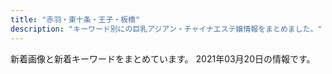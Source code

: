 ```yaml
---
title: "赤羽・東十条・王子・板橋"
description: "キーワード別にの巨乳アジアン・チャイナエステ嬢情報をまとめました。"
---
```


新着画像と新着キーワードをまとめています。
2021年03月20日の情報です。

<DmmAffiliateIns />
<KeywordTable
  shops={
    [
    {
        "url": "http://flower.este88.com/",
        "station": "JR\u8d64\u7fbd\u99c5\u5357\u53e3",
        "img_links": [
            "http://flower.este88.com/gals/emi1.jpg",
            "http://flower.este88.com/gals/riri1.jpg",
            "http://flower.este88.com/images/m04.jpg",
            "http://flower.este88.com/i/images/access2.jpg",
            "http://flower.este88.com/images/m02.jpg",
            "http://flower.este88.com/i/images/access7.jpg",
            "http://flower.este88.com/images/m05.jpg",
            "http://flower.este88.com/i/images/access5.jpg",
            "http://flower.este88.com/i/images/access6.jpg",
            "http://flower.este88.com/images/m03.jpg",
            "http://flower.este88.com/images/img1.jpg",
            "http://flower.este88.com/gals/erika1.jpg",
            "http://flower.este88.com/gals/moe1.jpg",
            "http://flower.este88.com/gals/haruka1.jpg",
            "http://flower.este88.com/i/images/access1.jpg",
            "http://flower.este88.com/i/images/access3.jpg",
            "http://flower.este88.com/images/kp01.jpg",
            "http://flower.este88.com/images/m01.jpg",
            "http://flower.este88.com/gals/yuuna1.jpg",
            "http://flower.este88.com/i/images/access4.jpg",
            "http://flower.este88.com/images/dot.png"
        ],
        "name": "Flower",
        "keywords": {}
    },
    {
        "station": "JR\u8d64\u7fbd\u99c5\u6771\u53e3",
        "keywords": {
            "82": 2,
            "86": 4,
            "87": 2,
            "84": 2
        },
        "url": "http://angel-aroma.net/",
        "img_links": [
            "http://angel-aroma.net/img/m2.jpg",
            "http://angel-aroma.net/img/m4.jpg",
            "http://angel-aroma.net/img/sta1.jpg",
            "http://angel-aroma.net/img/sta3.jpg",
            "http://angel-aroma.net/img/m5.jpg",
            "http://angel-aroma.net/img/m30.jpg",
            "http://angel-aroma.net/img/sta5.jpg",
            "http://angel-aroma.net/img/top.jpg",
            "http://angel-aroma.net/img/sta6.jpg",
            "http://angel-aroma.net/img/sta2.jpg",
            "http://angel-aroma.net/img/m1.jpg",
            "http://angel-aroma.net/img/no.png",
            "http://angel-aroma.net/img/qr.jpg",
            "http://angel-aroma.net/img/stafft.jpg",
            "http://angel-aroma.net/img/m10.jpg",
            "http://angel-aroma.net/img/m6.jpg",
            "http://angel-aroma.net/img/m3.jpg",
            "http://angel-aroma.net/img/m20.jpg"
        ],
        "name": "\u30c0\u30fc\u30ea\u30f3"
    },
    {
        "img_links": [
            "http://www.crossu.xyz/uploads/191129/1-19112914393CK.jpg",
            "http://www.crossu.xyz/templets/default/picture/news.jpg",
            "http://www.crossu.xyz/uploads/191119/1-19111915043V27.jpg",
            "http://www.crossu.xyz/templets/default/picture/interior_t.jpg",
            "http://www.crossu.xyz/uploads/200528/1-20052Q52142229.jpg",
            "http://www.crossu.xyz/templets/default/picture/staff_t.jpg",
            "http://www.crossu.xyz/uploads/180621/1-1P621101232H4.jpg",
            "http://www.crossu.xyz/uploads/180620/1-1P62010154K00.png",
            "http://www.crossu.xyz/uploads/180620/1-1P62010193X63.jpg",
            "http://www.crossu.xyz/uploads/190924/1-1Z9241056212J.jpg",
            "http://www.crossu.xyz/uploads/181211/1-1Q2111433162D.jpg",
            "http://www.crossu.xyz/templets/default/picture/rec1.png",
            "http://www.crossu.xyz/templets/default/picture/head.jpg",
            "http://www.crossu.xyz/uploads/allimg/180620/1-1P6201013133b.jpg"
        ],
        "name": "\u685c\u306e\u604b",
        "station": "JR\u738b\u5b50\u99c5\u5317\u53e3",
        "url": "http://www.crossu.xyz/",
        "keywords": {
            "\u30bb\u30af\u30b7\u30fc": 5
        }
    },
    {
        "img_links": [
            "http://www.goodtime.iesjp.com/images/m-top-right04.jpg",
            "http://www.goodtime.iesjp.com/files/004.jpg",
            "http://www.goodtime.iesjp.com/images/m-top03.jpg",
            "http://www.goodtime.iesjp.com/photo_news/upimg/2288060497ed9031e6_0.jpg",
            "http://www.goodtime.iesjp.com/images/m-yejiao.jpg",
            "http://www.goodtime.iesjp.com/files/005.jpg",
            "http://www.goodtime.iesjp.com/images/m-top-right01.jpg",
            "http://www.goodtime.iesjp.com/images/m-top-right02.jpg",
            "http://www.goodtime.iesjp.com/images/m-head.jpg",
            "http://www.goodtime.iesjp.com/images/m-top02.jpg",
            "http://www.goodtime.iesjp.com/photo_news/upimg/39901600bd6533312b_0.jpg",
            "http://www.goodtime.iesjp.com/files/003.jpg",
            "http://www.goodtime.iesjp.com/images/m-left.jpg",
            "http://www.goodtime.iesjp.com/files/001.jpg",
            "http://www.goodtime.iesjp.com/photo_news/upimg/529386029caabbb08f_0.jpg",
            "http://www.goodtime.iesjp.com/photo_news/upimg/1591860540114b630a_0.jpg",
            "http://www.goodtime.iesjp.com/photo_news/upimg/20911603de0e3ad912_0.jpg",
            "http://www.goodtime.iesjp.com/photo_news/upimg/43415603819cc9fd0d_1.jpg",
            "http://www.goodtime.iesjp.com/images/call.png",
            "http://www.goodtime.iesjp.com/images/m-right.jpg",
            "http://www.goodtime.iesjp.com/files/002.jpg",
            "http://www.goodtime.iesjp.com/images/top-left01.jpg",
            "http://www.goodtime.iesjp.com/images/m-top-right03.jpg"
        ],
        "keywords": {
            "87": 8,
            "D": 8,
            "C": 2,
            "83": 2
        },
        "url": "http://www.goodtime.iesjp.com/",
        "station": "\u8d64\u7fbd\u5ca9\u6df5\u99c52\u756a\u51fa\u53e3",
        "name": "GOOD TIME"
    },
    {
        "station": "\u84ee\u6839\u99c5\u6771\u53e3",
        "img_links": [
            "http://www.l-yuri.work/images/1.png",
            "http://www.l-yuri.work/images/h_line.jpg",
            "http://www.l-yuri.work/images/staff_t.jpg",
            "http://www.l-yuri.work/images/int2.png",
            "http://www.l-yuri.work/images/3.png",
            "http://www.l-yuri.work/images/mobile.jpg",
            "http://www.l-yuri.work/img/yuki1.jpg",
            "http://www.l-yuri.work/images/2.png",
            "http://www.l-yuri.work/images/int1.png",
            "http://www.l-yuri.work/images/interior_t.jpg",
            "http://www.l-yuri.work/staff/emi.jpg",
            "http://www.l-yuri.work/img/emi1.jpg",
            "http://www.l-yuri.work/staff/rina.jpg",
            "http://www.l-yuri.work/img/rina1.jpg",
            "http://www.l-yuri.work/images/tel.jpg",
            "http://www.l-yuri.work/images/sys.png",
            "http://www.l-yuri.work/staff/aki.jpg",
            "http://www.l-yuri.work/staff/yuki.jpg",
            "http://www.l-yuri.work/images/4.png",
            "http://www.l-yuri.work/images/s1.png",
            "http://www.l-yuri.work/images/head.jpg",
            "http://www.l-yuri.work/images/tg.jpg",
            "http://www.l-yuri.work/img/aki1.jpg",
            "http://www.l-yuri.work/images/news.png"
        ],
        "name": "\u767e\u5408",
        "url": "http://www.l-yuri.work/",
        "keywords": {}
    },
    {
        "img_links": [
            "http://ka-en.work/img/s2.jpg",
            "http://ka-en.work/img/st8.jpg",
            "http://ka-en.work/img/st10.jpg",
            "http://ka-en.work/img/acc5.jpg",
            "http://ka-en.work/img/botton.jpg",
            "http://ka-en.work/sp/img/acc5.jpg",
            "http://ka-en.work/sp/img/t-o.jpg",
            "http://ka-en.work/img/st4.jpg",
            "http://ka-en.work/sp/img/tel.jpg",
            "http://ka-en.work/img/s10.jpg",
            "http://ka-en.work/img/acc3.jpg",
            "http://ka-en.work/img/acc4.jpg",
            "http://ka-en.work/sp/img/acc4.jpg",
            "http://ka-en.work/img/botton2.jpg",
            "http://ka-en.work/img/fla-2.jpg",
            "http://ka-en.work/sp/img/acc2.jpg",
            "http://ka-en.work/sp/img/t-r.jpg",
            "http://ka-en.work/img/s9.jpg",
            "http://ka-en.work/img/head.jpg",
            "http://ka-en.work/img/s6.jpg",
            "http://ka-en.work/img/kanban.jpg",
            "http://ka-en.work/img/botton3.jpg",
            "http://ka-en.work/img/st6.jpg",
            "http://ka-en.work/img/st1.jpg",
            "http://ka-en.work/sp/img/add.jpg",
            "http://ka-en.work/img/foot.jpg",
            "http://ka-en.work/img/s7.jpg",
            "http://ka-en.work/img/st3.jpg",
            "http://ka-en.work/img/botton6.jpg",
            "http://ka-en.work/sp/img/st2.jpg",
            "http://ka-en.work/sp/img/st4.jpg",
            "http://ka-en.work/sp/img/t-t.jpg",
            "http://ka-en.work/sp/img/sys.jpg",
            "http://ka-en.work/img/botton4.jpg",
            "http://ka-en.work/sp/img/acc3.jpg",
            "http://ka-en.work/sp/img/time.jpg",
            "http://ka-en.work/img/mo.png",
            "http://ka-en.work/img/acc1.jpg",
            "http://ka-en.work/sp/img/p-6.jpg",
            "http://ka-en.work/img/fla-3.jpg",
            "http://ka-en.work/sp/img/st10.jpg",
            "http://ka-en.work/sp/img/st7.jpg",
            "http://ka-en.work/sp/img/pc.jpg",
            "http://ka-en.work/sp/img/kanban.jpg",
            "http://ka-en.work/sp/img/st1.jpg",
            "http://ka-en.work/img/s3.jpg",
            "http://ka-en.work/img/acc2.jpg",
            "http://ka-en.work/img/fla-1.jpg",
            "http://ka-en.work/img/botton5.jpg",
            "http://ka-en.work/sp/img/p-10.jpg",
            "http://ka-en.work/sp/img/info.jpg",
            "http://ka-en.work/sp/img/st9.jpg",
            "http://ka-en.work/img/s4.jpg",
            "http://ka-en.work/img/st7.jpg",
            "http://ka-en.work/sp/img/acc1.jpg",
            "http://ka-en.work/sp/img/t-s.jpg",
            "http://ka-en.work/img/st9.jpg",
            "http://ka-en.work/sp/img/st3.jpg",
            "http://ka-en.work/sp/img/tit.jpg",
            "http://ka-en.work/sp/img/t-a.jpg",
            "http://ka-en.work/sp/img/st8.jpg",
            "http://ka-en.work/sp/img/p-9.jpg",
            "http://ka-en.work/sp/img/pic.jpg",
            "http://ka-en.work/img/st2.jpg",
            "http://ka-en.work/sp/img/botton.jpg",
            "http://ka-en.work/sp/img/cam.jpg",
            "http://ka-en.work/sp/img/st6.jpg"
        ],
        "station": "JR\u8d64\u7fbd\u99c5\u6771\u53e3",
        "keywords": {
            "C": 17,
            "84": 1,
            "85": 12,
            "87": 1,
            "D": 5,
            "86": 2,
            "88": 2,
            "E": 3
        },
        "url": "http://ka-en.work/",
        "name": "\u83ef\u8276"
    },
    {
        "url": "https://yumego.tyo.cm/",
        "name": "\u5922\u3054",
        "img_links": [
            "https://yumego.tyo.cm/images/tit_new.png",
            "https://yumego.tyo.cm/images/sp_tit_new.png",
            "https://yumego.tyo.cm/photos/sites/83/2020/12/2020120610415359.jpg",
            "https://yumego.tyo.cm/images/sp_tit_staff01.png",
            "https://yumego.tyo.cm/images/room1.jpg",
            "https://yumego.tyo.cm/images/top.jpg",
            "https://yumego.tyo.cm/images/tit_twitter.png",
            "https://yumego.tyo.cm/images/tit_therapist.png",
            "https://yumego.tyo.cm/images/tit_staff02.png",
            "https://yumego.tyo.cm/images/room2.jpg",
            "https://yumego.tyo.cm/photos/sites/83/2020/12/2020120108205582.jpg",
            "https://yumego.tyo.cm/images/sp_tit_staff02.png",
            "https://yumego.tyo.cm/images/room3.jpg",
            "https://yumego.tyo.cm/photos/sites/83/2021/02/2021020212253138.jpg",
            "https://yumego.tyo.cm/images/room4.jpg",
            "https://yumego.tyo.cm/images/tit_staff01.png",
            "https://yumego.tyo.cm/images/sp_tit_twitter.png",
            "https://yumego.tyo.cm/images/sp_top.jpg",
            "https://yumego.tyo.cm/photos/sites/83/2020/12/2020120108205259.jpg",
            "https://yumego.tyo.cm/photos/sites/83/2020/12/2020120802122351.jpg",
            "https://yumego.tyo.cm/photos/sites/83/2020/12/2020120610415227.jpg",
            "https://yumego.tyo.cm/images/maining.jpg",
            "https://yumego.tyo.cm/photos/sites/83/2020/12/2020120802122165.jpg",
            "https://yumego.tyo.cm/photos/sites/83/2020/12/2020120610415351.jpg",
            "https://yumego.tyo.cm/photos/sites/83/2020/12/2020120610415197.jpg",
            "https://yumego.tyo.cm/images/sp_tit_therapist.png",
            "https://yumego.tyo.cm/photos/sites/83/2020/12/2020120108205393.jpg",
            "https://yumego.tyo.cm/images/img_tel.png"
        ],
        "station": "JR\u5341\u6761\u99c5\u5357\u53e3",
        "keywords": {
            "85": 6,
            "88": 12,
            "86": 18,
            "D": 36
        }
    },
    {
        "url": "http://esthe-japan.work/flower/",
        "keywords": {
            "87": 3,
            "88": 3,
            "89": 3,
            "\u30bb\u30af\u30b7\u30fc": 6,
            "98": 1
        },
        "name": "FLOWER",
        "img_links": [
            "http://esthe-japan.work/flower/upload/202004/1588153474.png"
        ],
        "station": "JR\u8d64\u7fbd\u99c5\u5357\u6539\u672d\u53e3(\u6771)"
    },
    {
        "keywords": {},
        "station": "JR\u6771\u5341\u6761\u99c5\u5317\u53e3",
        "img_links": [
            "https://higashijujo-mensesthe.com/room/room-l3.jpg",
            "https://higashijujo-mensesthe.com/icon/yelp.png",
            "https://higashijujo-mensesthe.com/2020/02/29/lime-s1.jpg",
            "https://higashijujo-mensesthe.com/room/esthe1.jpg",
            "https://higashijujo-mensesthe.com/staff/lime-s1.jpg",
            "https://higashijujo-mensesthe.com/staff/satomi-l1.jpg",
            "https://higashijujo-mensesthe.com/images/main1.jpg",
            "https://higashijujo-mensesthe.com/button/home.png",
            "https://higashijujo-mensesthe.com/menu/home.png",
            "https://higashijujo-mensesthe.com/staff/satomi-s1.jpg",
            "https://higashijujo-mensesthe.com/staff/runa-l1.jpg",
            "https://higashijujo-mensesthe.com/menu/info.png",
            "https://higashijujo-mensesthe.com/images/footer-r.png",
            "https://higashijujo-mensesthe.com/2019/08/22/runa-s1.jpg",
            "https://higashijujo-mensesthe.com/icon/facebook.png",
            "https://higashijujo-mensesthe.com/room/room-l1.jpg",
            "https://higashijujo-mensesthe.com/staff/kimi-l1.jpg",
            "https://higashijujo-mensesthe.com/images/camp.jpg",
            "https://higashijujo-mensesthe.com/menu/friend.png",
            "https://higashijujo-mensesthe.com/icon/twitter.png",
            "https://higashijujo-mensesthe.com/room/esthe3.jpg",
            "https://higashijujo-mensesthe.com/staff/kimi-l2.jpg",
            "https://higashijujo-mensesthe.com/room/esthe2.jpg",
            "https://higashijujo-mensesthe.com/icon/line.png",
            "https://higashijujo-mensesthe.com/staff/runa-s1.jpg",
            "https://higashijujo-mensesthe.com/images/qrcode.png",
            "https://higashijujo-mensesthe.com/images/main-sp.jpg",
            "https://higashijujo-mensesthe.com/button/staff.png",
            "https://higashijujo-mensesthe.com/menu/gallery.png",
            "https://higashijujo-mensesthe.com/menu/blog.png",
            "https://higashijujo-mensesthe.com/staff/rika-s1.jpg",
            "https://higashijujo-mensesthe.com/staff/rika-l1.jpg",
            "https://higashijujo-mensesthe.com/images/clear.png",
            "https://higashijujo-mensesthe.com/images/header3.png",
            "https://higashijujo-mensesthe.com/staff/kimi-s1.jpg",
            "https://higashijujo-mensesthe.com/staff/kimi-s2.jpg",
            "https://higashijujo-mensesthe.com/2019/08/23/satomi-s1.jpg",
            "https://higashijujo-mensesthe.com/2019/08/10/kimi-s1.jpg",
            "https://higashijujo-mensesthe.com/button/blog.png",
            "https://higashijujo-mensesthe.com/images/footer-l.png",
            "https://higashijujo-mensesthe.com/2019/10/21/rika-s1.jpg",
            "https://higashijujo-mensesthe.com/room/room-l4.jpg",
            "https://higashijujo-mensesthe.com/images/flower.png",
            "https://higashijujo-mensesthe.com/room/room-l2.jpg",
            "https://higashijujo-mensesthe.com/staff/lime-l1.jpg"
        ],
        "name": "Love Sea",
        "url": "https://higashijujo-mensesthe.com/"
    },
    {
        "name": "Last Paradise \uff5e\u30e9\u30b9\u30c8\u30d1\u30e9\u30c0\u30a4\u30b9\uff5e",
        "url": "http://lastpara.net/",
        "img_links": [
            "http://lastpara.net/image/cast/cast_259_1_l.jpg",
            "http://lastpara.net/image/cast/cast_287_1_s.jpg",
            "http://lastpara.net/img/news-ttl.jpg",
            "http://lastpara.net/image/cast/cast_286_1_l.jpg",
            "http://lastpara.net/image/cast/cast_255_1_l.jpg",
            "http://lastpara.net/image/cast/cast_287_1_l.jpg",
            "http://lastpara.net/image/cast/cast_263_1_l.jpg",
            "http://lastpara.net/image/cast/cast_256_1_l.jpg",
            "http://lastpara.net/image/cast/cast_262_1_l.jpg",
            "http://lastpara.net/image/cast/cast_265_1_l.jpg",
            "http://lastpara.net/img/event/camp_top_02.jpg",
            "http://lastpara.net/image/cast/cast_261_1_l.jpg",
            "http://lastpara.net/img/recuit.png",
            "http://lastpara.net/image/cast/cast_286_1_s.jpg",
            "http://lastpara.net/image/cast/cast_259_1_s.jpg",
            "http://lastpara.net/image/cast/cast_263_1_s.jpg",
            "http://lastpara.net/image/cast/cast_265_1_s.jpg",
            "http://lastpara.net/image/cast/cast_256_1_s.jpg"
        ],
        "station": "JR\u8d64\u7fbd\u99c5\u5357\u53e3",
        "keywords": {
            "90": 2,
            "85": 9,
            "84": 4,
            "86": 4
        }
    },
    {
        "station": "JR\u8d64\u7fbd\u99c5\u5357\u53e3",
        "keywords": {},
        "img_links": [
            "http://mens-esthe-hitomebore.com/images/sample1-1.png",
            "http://mens-esthe-hitomebore.com/images/photo03.jpg",
            "http://mens-esthe-hitomebore.com/images/yuki.png",
            "http://mens-esthe-hitomebore.com/images/totop.png",
            "http://mens-esthe-hitomebore.com/images/hina.png",
            "http://mens-esthe-hitomebore.com/images/sample2.png"
        ],
        "url": "http://mens-esthe-hitomebore.com/",
        "name": "\u521d\u604b"
    },
    {
        "url": "https://www.sinraku.work/",
        "img_links": [
            "https://www.sinraku.work/images/interior_t.jpg",
            "https://www.sinraku.work/img/kai2.jpg",
            "https://www.sinraku.work/img/koko2.jpg",
            "https://www.sinraku.work/images/menu/top.png",
            "https://www.sinraku.work/images/rec.jpg",
            "https://www.sinraku.work/images/news.jpg",
            "https://www.sinraku.work/images/tg.png",
            "https://www.sinraku.work/images/time.jpg",
            "https://www.sinraku.work/img/rina2.jpg",
            "https://www.sinraku.work/staff/miho.jpg",
            "https://www.sinraku.work/images/menu/staff.png",
            "https://www.sinraku.work/images/int2.png",
            "https://www.sinraku.work/images/sys.png",
            "https://www.sinraku.work/images/staff_t.jpg",
            "https://www.sinraku.work/img/koko1.jpg",
            "https://www.sinraku.work/img/kai1.jpg",
            "https://www.sinraku.work/staff/kai.jpg",
            "https://www.sinraku.work/staff/koko.jpg",
            "https://www.sinraku.work/img/miho1.jpg",
            "https://www.sinraku.work/staff/rina.jpg",
            "https://www.sinraku.work/images/int1.jpg",
            "https://www.sinraku.work/images/tel.png",
            "https://www.sinraku.work/images/menu/interior.png",
            "https://www.sinraku.work/img/miho2.jpg",
            "https://www.sinraku.work/img/rina1.jpg"
        ],
        "station": "JR\u8d64\u7fbd\u99c5\u6771\u53e3",
        "keywords": {},
        "name": "\u5fc3\u697d"
    },
    {
        "station": "JR\u738b\u5b50\u99c5\u5317\u53e3",
        "img_links": [
            "http://oji.pink/images/aki.jpg",
            "http://oji.pink/images/r2.jpg",
            "http://oji.pink/images/1.png",
            "http://oji.pink/images/3.png",
            "http://oji.pink/images/mobile.jpg",
            "http://oji.pink/images/zi_link.png",
            "http://oji.pink/images/g2.jpg",
            "http://oji.pink/images/g7.jpg",
            "http://oji.pink/images/zi_staff.png",
            "http://oji.pink/images/g0.jpg",
            "http://oji.pink/images/g1.jpg",
            "http://oji.pink/images/yuki.jpg",
            "http://oji.pink/images/r1.jpg",
            "http://oji.pink/images/top.jpg",
            "http://oji.pink/images/g5.jpg",
            "http://oji.pink/images/new1.jpg",
            "http://oji.pink/images/r4.jpg",
            "http://oji.pink/images/r3.jpg"
        ],
        "name": "\u7f8e\u5065",
        "keywords": {
            "C": 15
        },
        "url": "http://oji.pink/"
    },
    {
        "name": "\u30a2\u30a4\u30ea\u30b9",
        "keywords": {
            "87": 1,
            "89": 1,
            "C": 1,
            "E": 2,
            "86": 2,
            "D": 3,
            "84": 1,
            "85": 1
        },
        "img_links": [
            "http://www.e-baby.work/img/all/loader.png",
            "http://www.e-baby.work/staff/yuka1.jpg",
            "http://www.e-baby.work/img/all/icon2.png",
            "http://www.e-baby.work/staff/haru1.jpg",
            "http://www.e-baby.work/staff/rina1.jpg",
            "http://www.e-baby.work/staff/karen1.jpg",
            "http://www.e-baby.work/staff/kumi1.jpg",
            "http://www.e-baby.work/staff/kumic.jpg",
            "http://www.e-baby.work/staff/maya1.jpg"
        ],
        "url": "http://www.e-baby.work/",
        "station": "JR\u8d64\u7fbd\u99c5\u6771\u53e3"
    },
    {
        "img_links": [
            "http://www.cocosia.work/img/i_tel.png",
            "http://www.cocosia.work/img/header_info.png",
            "http://www.cocosia.work/staff/mao.jpg",
            "http://www.cocosia.work/staff/riya1.jpg",
            "http://www.cocosia.work/staff/yuyu1.jpg",
            "http://www.cocosia.work/staff/riya.jpg",
            "http://www.cocosia.work/img/bn_contact.jpg",
            "http://www.cocosia.work/staff/mika1.jpg",
            "http://www.cocosia.work/img/concept_sp.jpg",
            "http://www.cocosia.work/img/int3_sp.jpg",
            "http://www.cocosia.work/img/int1.jpg",
            "http://www.cocosia.work/img/concept.jpg",
            "http://www.cocosia.work/img/int1_sp.jpg",
            "http://www.cocosia.work/staff/rea.jpg",
            "http://www.cocosia.work/staff/yuyu.jpg",
            "http://www.cocosia.work/img/bn_howto_sp.jpg",
            "http://www.cocosia.work/staff/mao1.jpg",
            "http://www.cocosia.work/img/bn_contact_sp.jpg",
            "http://www.cocosia.work/staff/mika.jpg",
            "http://www.cocosia.work/img/bn_howto.jpg",
            "http://www.cocosia.work/img/int3.jpg",
            "http://www.cocosia.work/img/int2.jpg",
            "http://www.cocosia.work/staff/hina.jpg",
            "http://www.cocosia.work/staff/hina1.jpg",
            "http://www.cocosia.work/staff/rea1.jpg",
            "http://www.cocosia.work/img/int2_sp.jpg"
        ],
        "keywords": {
            "C": 15,
            "D": 10,
            "85": 2,
            "87": 6,
            "86": 8,
            "E": 6
        },
        "url": "http://www.cocosia.work/",
        "station": "JR\u8d64\u7fbd\u99c5\u897f\u53e3",
        "name": "Cocosia \uff5e\u30b3\u30b3\u30b7\u30a2\uff5e"
    },
    {
        "station": "JR\u8d64\u7fbd\u99c5\u5357\u53e3",
        "img_links": [
            "http://www.darling.esjp.info/files/002.jpg",
            "http://www.darling.esjp.info/img/stb.jpg",
            "http://www.darling.esjp.info/img/nav-004.png",
            "http://www.darling.esjp.info/img/nav-003.png",
            "http://www.darling.esjp.info/img/nav-002.png",
            "http://www.darling.esjp.info/files/008.jpg",
            "http://www.darling.esjp.info/img/nav-005.png",
            "http://www.darling.esjp.info/img/top01.png",
            "http://www.darling.esjp.info/img/stt.jpg",
            "http://www.darling.esjp.info/files/003.jpg",
            "http://www.darling.esjp.info/img/nav-006.png",
            "http://www.darling.esjp.info/files/007.jpg",
            "http://www.darling.esjp.info/img/tel.png",
            "http://www.darling.esjp.info/files/001.jpg",
            "http://www.darling.esjp.info/img/nav-001.png"
        ],
        "url": "http://www.darling.esjp.info/",
        "keywords": {
            "86": 1,
            "D": 5,
            "87": 4
        },
        "name": "Darling \uff5e\u30c0\u30fc\u30ea\u30f3\uff5e"
    },
    {
        "img_links": [
            "http://www.roserelaxation.info/upload/202007/thumb_dis/1594636322.jpg",
            "http://www.roserelaxation.info/upload/201712/thumb/1512155748.jpg",
            "http://www.roserelaxation.info/upload/202007/thumb/1594636684.jpg",
            "http://www.roserelaxation.info/upload/201807/thumb/1531195547.jpg",
            "http://www.roserelaxation.info/upload/images/20170613_104732.jpg",
            "http://www.roserelaxation.info/upload/202007/thumb_dis/1594636684.jpg",
            "http://www.roserelaxation.info/upload/201808/thumb_dis/1535596152.jpg",
            "http://www.roserelaxation.info/upload/201801/thumb/1517150493.jpg",
            "http://www.roserelaxation.info/upload/201801/thumb_dis/1517150493.jpg",
            "http://www.roserelaxation.info/upload/202008/1598846272.jpg",
            "http://www.roserelaxation.info/upload/201708/thumb_dis/1502280972.jpg",
            "http://www.roserelaxation.info/upload/images/20171206_132823.jpg",
            "http://www.roserelaxation.info/upload/images/20170525_102731.jpg",
            "http://www.roserelaxation.info/upload/202007/thumb_dis/1594636355.jpg",
            "http://www.roserelaxation.info/upload/201807/1531195547.jpg",
            "http://www.roserelaxation.info/upload/201807/thumb_dis/1531197286.jpg",
            "http://www.roserelaxation.info/upload/201801/1517150493.jpg",
            "http://www.roserelaxation.info/upload/images/20170706_091357.jpg",
            "http://www.roserelaxation.info/upload/201712/1512155748.jpg",
            "http://www.roserelaxation.info/upload/images/20171206_132851.jpg",
            "http://www.roserelaxation.info/upload/202007/1594636684.jpg",
            "http://www.roserelaxation.info/upload/201807/thumb_dis/1531195547.jpg",
            "http://www.roserelaxation.info/upload/202007/thumb/1594636246.jpg",
            "http://www.roserelaxation.info/upload/images/20171206_132919.jpg",
            "http://www.roserelaxation.info/upload/201707/1499300573.jpg",
            "http://www.roserelaxation.info/upload/201807/1531197286.jpg",
            "http://www.roserelaxation.info/upload/images/20171206_133002.jpg",
            "http://www.roserelaxation.info/upload/201807/1531195952.jpg",
            "http://www.roserelaxation.info/upload/201807/thumb/1531195952.jpg",
            "http://www.roserelaxation.info/upload/202007/thumb/1594636355.jpg",
            "http://www.roserelaxation.info/upload/202007/1594636246.jpg",
            "http://www.roserelaxation.info/upload/202007/thumb_dis/1594636246.jpg",
            "http://www.roserelaxation.info/upload/201712/thumb_dis/1512155748.jpg",
            "http://www.roserelaxation.info/upload/201708/1502280972.jpg",
            "http://www.roserelaxation.info/upload/202007/1594636355.jpg",
            "http://www.roserelaxation.info/upload/images/20171214_032900.jpg",
            "http://www.roserelaxation.info/upload/201807/thumb_dis/1531195952.jpg"
        ],
        "url": "http://www.roserelaxation.info/",
        "keywords": {},
        "station": "JR\u8d64\u7fbd\u99c5\u5357\u53e3",
        "name": "Only one \uff5e\u30aa\u30f3\u30ea\u30fc\u30ef\u30f3\uff5e"
    },
    {
        "img_links": [],
        "url": "http://tenpo5.iest.info/",
        "name": "\u3084\u3059\u3089\u304e",
        "keywords": {},
        "station": "JR\u738b\u5b50\u99c5\u5317\u53e3"
    },
    {
        "img_links": [
            "http://kissyourelax.xyz/uploads/200929/1-200929125F62K.jpg",
            "http://kissyourelax.xyz/uploads/190625/1-1Z625204313L6.jpg",
            "http://kissyourelax.xyz/uploads/191213/1-1912131550052E.jpg",
            "http://kissyourelax.xyz/uploads/190422/1-1Z422143352a6.jpg",
            "http://kissyourelax.xyz/uploads/190802/1-1ZP20P91YN.jpg",
            "http://kissyourelax.xyz/uploads/191129/1-191129154603T5.jpg",
            "http://kissyourelax.xyz/uploads/190712/1-1ZG2111A3147.jpg",
            "http://kissyourelax.xyz/uploads/190426/1-1Z4261G229208.jpg",
            "http://kissyourelax.xyz/uploads/191213/1-19121315493M58.jpg",
            "http://kissyourelax.xyz/uploads/190514/1-1Z5140R044351.jpg",
            "http://kissyourelax.xyz/uploads/200929/1-200929125H1111.jpg",
            "http://kissyourelax.xyz/uploads/190920/1-1Z9200Z645220.jpg",
            "http://kissyourelax.xyz/uploads/200812/1-200Q2125423452.jpg",
            "http://kissyourelax.xyz/uploads/190422/1-1Z422144244F3.jpg",
            "http://kissyourelax.xyz/uploads/200812/1-200Q212540D24.jpg",
            "http://kissyourelax.xyz/uploads/190625/1-1Z625203Q3N2.jpg",
            "http://kissyourelax.xyz/uploads/190426/1-1Z4261G221600.jpg",
            "http://kissyourelax.xyz/img/botton.jpg",
            "http://kissyourelax.xyz/uploads/190514/1-1Z5140R02A31.jpg",
            "http://kissyourelax.xyz/uploads/190422/1-1Z42214343N22.jpg",
            "http://kissyourelax.xyz/uploads/190426/1-1Z4261G1591I.jpg",
            "http://kissyourelax.xyz/uploads/190712/1-1ZG2111F3448.jpg",
            "http://kissyourelax.xyz/uploads/190802/1-1ZP20P930U4.jpg",
            "http://kissyourelax.xyz/img/s0.png"
        ],
        "station": "JR\u8d64\u7fbd\u99c5",
        "keywords": {},
        "url": "http://kissyourelax.xyz/",
        "name": "Kiss you"
    },
    {
        "station": "\u5c3e\u4e45\u99c5",
        "img_links": [
            "https://nippori-massage.com/images/main1.jpg",
            "https://nippori-massage.com/images/main-sp.jpg",
            "https://nippori-massage.com/icon/facebook.png",
            "https://nippori-massage.com/staff/aya-s1.jpg",
            "https://nippori-massage.com/room/room-l3.jpg",
            "https://nippori-massage.com/footer/footer-tel.png",
            "https://nippori-massage.com/room/room-l1.jpg",
            "https://nippori-massage.com/room/room-l2.jpg",
            "https://nippori-massage.com/staff/yui-s1.jpg",
            "https://nippori-massage.com/footer/footer-staff.png",
            "https://nippori-massage.com/images/obi.jpg",
            "https://nippori-massage.com/images/qrcode.png",
            "https://nippori-massage.com/staff/nana-l1.jpg",
            "https://nippori-massage.com/staff/aya-l1.jpg",
            "https://nippori-massage.com/staff/nana-s1.jpg",
            "https://nippori-massage.com/footer/footer-line.png",
            "https://nippori-massage.com/images/header3.png",
            "https://nippori-massage.com/icon/line.png",
            "https://nippori-massage.com/images/esthe3.jpg",
            "https://nippori-massage.com/line/10min-coupon.png",
            "https://scdn.line-apps.com/n/line_add_friends/btn/ja.png",
            "https://nippori-massage.com/room/room-l4.jpg",
            "https://nippori-massage.com/staff/yui-l1.jpg",
            "https://nippori-massage.com/images/esthe1.jpg",
            "https://nippori-massage.com/images/esthe4.jpg",
            "https://nippori-massage.com/icon/twitter.png",
            "https://nippori-massage.com/line/line-qr.png",
            "https://nippori-massage.com/images/clear.png",
            "https://nippori-massage.com/icon/yelp.png",
            "https://nippori-massage.com//icon/facebook.png",
            "https://nippori-massage.com/images/esthe2.jpg",
            "https://nippori-massage.com/images/line_friend.png"
        ],
        "url": "https://nippori-massage.com/",
        "name": "\u56de\u697d\u82d1",
        "keywords": {}
    },
    {
        "img_links": [
            "http://shanshan-esthe.com/img/st14.jpg",
            "http://shanshan-esthe.com/img/st16.jpg",
            "http://shanshan-esthe.com/img/sta0.jpg",
            "http://shanshan-esthe.com/img/no.png",
            "http://shanshan-esthe.com/img/sta14.jpg"
        ],
        "station": "JR\u6771\u5341\u6761\u99c5\u5317\u53e3",
        "name": "\u9999\u9999",
        "keywords": {
            "86": 2,
            "D": 2
        },
        "url": "http://shanshan-esthe.com/"
    },
    {
        "name": "Aroma Dream \uff5e\u30a2\u30ed\u30de\u30c9\u30ea\u30fc\u30e0\uff5e",
        "url": "https://dream.ests.jp/",
        "img_links": [
            "https://dream.ests.jp/images/line.png",
            "https://dream.ests.jp/images/staff_bj3.jpg",
            "https://dream.ests.jp/images/new.jpg",
            "https://dream.ests.jp/photos/sites/12/2021/03/2021031110482744.jpg",
            "https://dream.ests.jp/photos/sites/12/2021/03/2021031110482840.jpg",
            "https://dream.ests.jp/images/s_link.jpg",
            "https://dream.ests.jp/images/s_news.jpg",
            "https://dream.ests.jp/images/news_bj3.jpg",
            "https://dream.ests.jp/images/1.jpg",
            "https://dream.ests.jp/images/s_pick.png",
            "https://dream.ests.jp/images/end.png",
            "https://dream.ests.jp/images/top.png",
            "https://dream.ests.jp/photos/sites/12/2021/03/2021031110483021.jpg",
            "https://dream.ests.jp/images/mobile.jpg",
            "https://dream.ests.jp/images/s_therapist.jpg",
            "https://dream.ests.jp/images/2.jpg",
            "https://dream.ests.jp/photos/sites/12/2021/03/2021031110483161.jpg"
        ],
        "keywords": {
            "D": 6,
            "87": 2,
            "86": 4,
            "C": 12,
            "E": 2,
            "85": 2
        },
        "station": "JR\u8d64\u7fbd\u99c5\u6771\u53e3"
    }
]
}
/>
<DmmAffiliateScript />
